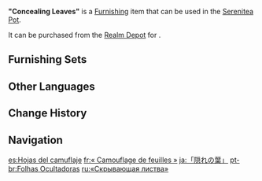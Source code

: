 {{Furnishing Infobox
|id             = 372404
|image          = Item "Concealing Leaves".png
|category       = Landform
|subcategory    = Large Shrub
|quality        = 3
|adeptal_energy = 20
|load           = 50
|reduced_load   = 50
|description    = A modestly tall plant.<br>Allegedly, Outriders can make camouflage from the branches of this plant and use them to conceal their movements when approaching monsters, hence its name "Concealing Leaves."<br>When asked about this, however, the [[Amber|current Outrider]] said that she had never heard of this before.
|mention        = Amber
|source1        = [[Realm Depot]]
|source2        = [[Adeptal Mirror]]
}}
'''"Concealing Leaves"''' is a [[Furnishing]] item that can be used in the [[Serenitea Pot]].

It can be purchased from the [[Realm Depot]] for {{Item|Realm Currency|30|x=80}}.

==Furnishing Sets==
{{Craft Usage|type=Furnishing Set}}

==Other Languages==
{{Other Languages
|en      = "Concealing Leaves"
|zhs     = 「匿踪之叶」
|zhs_rm  = "Nìzōng zhī Yè"
|zht     = 「匿蹤之葉」
|zht_rm  = "Nìzōng zhī Yè"
|zh_tl   = 
|ja      = 「隠れの葉」
|ja_rm   = "Kakure no Ha"
|ja_tl   = "Leaf of Hiding"
|ko      = 「은신의 잎사귀」
|ko_rm   = "Eunsin-ui Ipsagwi"
|ko_tl   = "Leaf of Hiding"
|es      = Hojas del camuflaje
|es_tl   = Leaves of the Camouflage
|fr      = «&nbsp;Camouflage de feuilles&nbsp;»
|fr_tl   = "Camouflage of Leaves"
|ru      = «Скрывающая листва»
|ru_tl   = "Concealing Foliage"
|th      = "กอไม้ที่หลบซ่อน"
|th_rm   = "Ko Mai Thi Lop Son"
|th_tl   = "Hidden Bush"
|vi      = Lá Ẩn Thân
|vi_tl   = Concealing Leaf
|de      = „Blätter der Tarnung“
|de_tl   = "Leaves of Concealment"
|id      = "Daun Tersembunyi"
|id_tl   = "Hidden Leaves"
|pt      = Folhas Ocultadoras
|pt_tl   = Concealing Leaves
|tr      = "Gizleyen Yapraklar"
|tr_tl   = "Concealing Leaves"
|it      = Foglie camuffanti
|it_tl   = Camouflaging Leaves
}}

==Change History==
{{Change History|1.5}}

==Navigation==
{{Furnishing Navbox|exterior}}

[[es:Hojas del camuflaje]]
[[fr:« Camouflage de feuilles »]]
[[ja:「隠れの葉」]]
[[pt-br:Folhas Ocultadoras]]
[[ru:«Скрывающая листва»]]